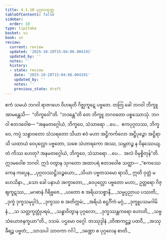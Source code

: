 ```yaml
---
title: 4.1.10 ပုဂ္ဂလသုတ္တ
tableOfContents: false
sidebar:
  order: 10
type: tipitaka
basket: su
book: sn
review:
  current: review
  updated: '2025-10-20T15:04:06.004191'
  updated_by: ''
  notes: ''
  history:
  - state: review
    date: '2025-10-20T15:04:06.004191'
    updated_by: ''
    notes: ''
    previous_state: draft
---
```



<DynamicBreadcrumb />


<ReviewStatus review={frontmatter.review} showDetails={true} />

<HypothesisAnnotation frontmatter={frontmatter} />

<Division number="133" book="sn" e="ch" v="18" p="299">

<Paragraph number="853" book="sn">
ဧကံ သမယံ ဘဂဝါ ရာဇဂဟေ ဝိဟရတိ ဂိဇ္ဈကူဋေ ပဗ္ဗတေ. တတြ ခေါ ဘဂဝါ ဘိက္ခူ အာမန္တေသိ—  “ဘိက္ခဝေါ”တိ. “ဘဒန္တေ”တိ တေ ဘိက္ခူ ဘဂဝတော ပစ္စဿောသုံ. ဘဂဝါ ဧတဒဝေါစ—
</Paragraph>

<Paragraph number="854" book="sn">
“အနမတဂ္ဂေါယံ, ဘိက္ခဝေ, သံသာရော …ပေ…  ဧကပုဂ္ဂလဿ, ဘိက္ခဝေ, ကပ္ပံ သန္ဓာဝတော သံသရတော သိယာ ဧဝံ မဟာ အဋ္ဌိကင်္ကလော အဋ္ဌိပုဉ္ဇော အဋ္ဌိရာသိ ယထာယံ ဝေပုလ္လော ပဗ္ဗတော, သစေ သံဟာရကော အဿ, သမ္ဘတဉ္စ န ဝိနဿေယျ. တံ ကိဿ ဟေတု? အနမတဂ္ဂေါယံ, ဘိက္ခဝေ, သံသာရော …ပေ…  အလံ ဝိမုစ္စိတုန်”တိ.
</Paragraph>

<Paragraph number="855" book="sn">
ဣဒမဝေါစ ဘဂဝါ. ဣဒံ ဝတွာန သုဂတော အထာပရံ ဧတဒဝေါစ သတ္ထာ—
</Paragraph>

<Paragraph number="856" type="verses" book="sn">
_“ဧကဿေကေန ကပ္ပေန,_  
_ပုဂ္ဂလဿဋ္ဌိသဉ္စယော;_  
_သိယာ ပဗ္ဗတသမော ရာသိ,_  
ဣတိ ဝုတ္တံ မဟေသိနာ._  

</Paragraph>

<Paragraph number="857" type="verses" book="sn">
_သော ခေါ ပနာယံ အက္ခာတော,_  
_ဝေပုလ္လော ပဗ္ဗတော မဟာ;_  
ဥတ္တရော ဂိဇ္ဈကူဋဿ,_  
_မဂဓာနံ ဂိရိဗ္ဗဇေ._  

</Paragraph>

<Paragraph number="858" type="verses" book="sn">
_ယတော စ အရိယသစ္စာနိ,_  
_သမ္မပ္ပညာယ ပဿတိ;_  
_ဒုက္ခံ ဒုက္ခသမုပ္ပါဒံ,_  
_ဒုက္ခဿ စ အတိက္ကမံ;_  
_အရိယံ စဋ္ဌင်္ဂိကံ မဂ္ဂံ,_  
_ဒုက္ခူပသမဂါမိနံ._  

</Paragraph>

<Paragraph number="859" type="verses" book="sn">
_သ သတ္တက္ခတ္တုံပရမံ,_  
_သန္ဓာဝိတွာန ပုဂ္ဂလော;_  
_ဒုက္ခဿန္တကရော ဟောတိ,_  
_သဗ္ဗသံယောဇနက္ခယာ”တိ._  


</Paragraph>
</Division>

<Paragraph number="860" type="center" book="sn">
ဒသမံ.



</Paragraph>

<Paragraph number="861" type="center" book="sn">
ပဌမော ဝဂ္ဂေါ.



</Paragraph>

<Paragraph number="862" type="center" book="sn">
တဿုဒ္ဒါနံ


</Paragraph>

<Paragraph number="863" type="verses" book="sn">
_တိဏကဋ္ဌဉ္စ ပထဝီ,_  
_အဿု ခီရဉ္စ ပဗ္ဗတံ;_  
_သာသပါ သာဝကာ ဂင်္ဂါ,_  
_ဒဏ္ဍော စ ပုဂ္ဂလေန စာတိ._
</Paragraph>